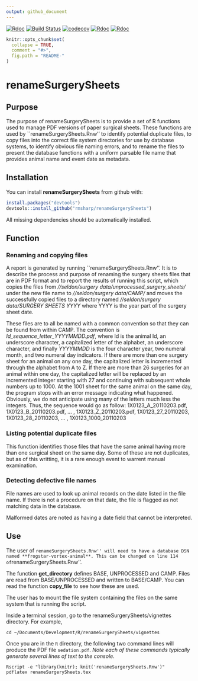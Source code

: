 ```yaml
---
output: github_document
---
```

[![Rdoc](http://www.rdocumentation.org/badges/version/roxygen2)](http://www.rdocumentation.org/packages/roxygen2)
[![Build Status](https://travis-ci.org/rmsharp/renameSurgerySheets.svg?branch=master)](https://travis-ci.org/rmsharp/renameSurgerySheets)
[![codecov](https://codecov.io/gh/rmsharp/renameSurgerySheetsr/branch/master/graph/badge.svg)](https://codecov.io/gh/rmsharp/renameSurgerySheets)
[![Rdoc](http://www.rdocumentation.org/badges/version/RDocumentation)](http://www.rdocumentation.org/packages/RDocumentation)
[![Rdoc](http://www.rdocumentation.org/badges/version/renameSurgerySheets)](http://www.rdocumentation.org/packages/gh/rmsharp/renameSurgerySheets)
<!-- README.md is generated from README.Rmd. Please edit that file -->

```r
knitr::opts_chunk$set(
  collapse = TRUE,
  comment = "#>",
  fig.path = "README-"
)
```

# renameSurgerySheets
## Purpose
The purpose of renameSurgerySheets is to provide a set of R functions used to manage PDF versions of paper surgical sheets. These functions are used by ``renameSurgerySheets.Rnw''  to identify potential duplicate files, to copy files into the correct file system directories for use by database systems, to identify obvious file naming errors, and to rename the files to present the database functions with a uniform parsable file name that provides animal name and event date as metadata.

## Installation
You can install **renameSurgerySheets** from github with:

```r
install.packages("devtools")
devtools::install_github("rmsharp/renameSurgerySheets")

```

All missing dependencies should be automatically installed.

## Function
### Renaming and copying files
A report is generated by running ``renameSurgerySheets.Rnw''. It is to describe the process and purpose of renaming the
surgery sheets files that are in PDF format and to report the results of
running this script, which copies the files from
_//seldon/surgery data/unprocessed_surgery_sheets/_ under the new
file name to
_//seldon/surgery data/CAMP/_ and moves the successfully copied files to a
directory named _//seldon/surgery data/SURGERY SHEETS YYYY_
where YYYY is
the year part of the surgery sheet date.

These files are to all be named
with a common convention so that they can be found from within CAMP. The
convention is _Id_sequence_letter_YYYYMMDD.pdf_, where Id is the animal Id,
an underscore character,  a capitalized letter
of the alphabet, an underscore character, and finally
_YYYYMMDD_ is the four character year, two numeral month, and two numeral day
indicators.
If there are more than one surgery sheet for an animal
on any one day, the capitalized letter is incremented through the alphabet
from A to Z. If there are more than 26 surgeries for an animal within
one day, the capitalized letter will be replaced by an incremented integer
starting with 27 and continuing with subsequent whole numbers up to 1000.
At the 1001 sheet for the same animal on the same day, the program stops
with an error message indicating what happened. Obviously, we do not
anticipate using many of the letters much less the integers. Thus, the
sequence would go as follow:
1X0123_A_20110203.pdf, 1X0123_B_20110203.pdf, ... , 1X0123_Z_20110203.pdf,
1X0123_27_20110203, 1X0123_28_20110203, ... , 1X0123_1000_20110203

### Listing potential duplicate files
This function identifies those files that have the same animal having more than one surgical sheet on the same day. Some of these are not duplicates, but as of this writting, it is a rare enough event to warrent manual examination.

### Detecting defective file names
File names are used to look up animal records on the date listed in the file name. If there is not a procedure on that date, the file is flagged as not matching data in the database.

Malformed dates are noted as having a date field that cannot be interpreted.

## Use
The user of ``renameSurgerySheets.Rnw'' will need to have a database DSN named **frogstar-vortex-animal**. This can be changed on line 114 of ``renameSurgerySheets.Rnw''.

The function **get_directory** defines BASE, UNPROCESSED and CAMP. Files are read from BASE/UNPROCESSED and written to BASE/CAMP. You can read the function **copy_file** to see how these are used.

The user has to mount the file system containing the files on the same system that is running the script. 


Inside a terminal session, go to the renameSurgerySheets/vignettes directory. For example,
```
cd ~/Documents/Development/R/renameSurgerySheets/vignettes
```
Once you are in the `R` directory, the following two command lines will produce the PDF file `sedation.pdf`. _Note each of these commands typically generate several lines of text to the console_.
```
Rscript -e "library(knitr); knit('renameSurgerySheets.Rnw')"
pdflatex renameSurgerySheets.tex
```
